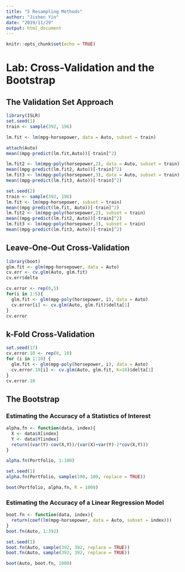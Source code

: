 ```yaml
---
title: "5 Resampling Methods"
author: "Jishen Yin"
date: "2019/11/29"
output: html_document
---
```


```r
knitr::opts_chunk$set(echo = TRUE)
```

# Lab: Cross-Validation and the Bootstrap

## The Validation Set Approach

```r
library(ISLR)
set.seed(1)
train <- sample(392, 196)
```

```r
lm.fit <- lm(mpg~horsepower, data = Auto, subset = train)
```

```r
attach(Auto)
mean((mpg-predict(lm.fit,Auto))[-train]^2)
```

```r
lm.fit2 <- lm(mpg~poly(horsepower,2), data = Auto, subset = train)
mean((mpg-predict(lm.fit2, Auto))[-train]^2)
lm.fit3 <- lm(mpg~poly(horsepower,3), data = Auto, subset = train)
mean((mpg-predict(lm.fit3, Auto))[-train]^2)
```

```r
set.seed(2)
train <- sample(392, 196)
lm.fit <- lm(mpg~horsepower, subset = train)
mean((mpg-predict(lm.fit, Auto))[-train]^2)
lm.fit2 <- lm(mpg~poly(horsepower,2), subset = train)
mean((mpg-predict(lm.fit2, Auto))[-train]^2)
lm.fit3 <- lm(mpg~poly(horsepower,3), subset = train)
mean((mpg-predict(lm.fit3, Auto))[-train]^2)
```

## Leave-One-Out Cross-Validation

```r
library(boot)
glm.fit <- glm(mpg~horsepower, data = Auto)
cv.err <- cv.glm(Auto, glm.fit)
cv.err$delta
```

```r
cv.error <- rep(0,5)
for(i in 1:5){
  glm.fit <- glm(mpg~poly(horsepower, i), data = Auto)
  cv.error[i] <- cv.glm(Auto, glm.fit)$delta[1]
}
cv.error
```

## k-Fold Cross-Validation

```r
set.seed(17)
cv.error.10 <- rep(0, 10)
for (i in 1:10) {
  glm.fit <- glm(mpg~poly(horsepower, i), data = Auto)
  cv.error.10[i] <- cv.glm(Auto, glm.fit, K=10)$delta[1]
}
cv.error.10
```

## The Bootstrap

### Estimating the Accuracy of a Statistics of Interest

```r
alpha.fn <- function(data, index){
  X <- data$X[index]
  Y <- data$Y[index]
  return((var(Y)-cov(X,Y))/(var(X)+var(Y)-2*cov(X,Y)))
}
```

```r
alpha.fn(Portfolio, 1:100)
```

```r
set.seed(1)
alpha.fn(Portfolio, sample(100, 100, replace = TRUE))
```

```r
boot(Portfolio, alpha.fn, R = 1000)
```

### Estimating the Accuracy of a Linear Regression Model

```r
boot.fn <- function(data, index){
  return(coef(lm(mpg~horsepower, data = Auto, subset = index)))
}
boot.fn(Auto, 1:392)
```

```r
set.seed(1)
boot.fn(Auto, sample(392, 392, replace = TRUE))
boot.fn(Auto, sample(392, 392, replace = TRUE))
```

```r
boot(Auto, boot.fn, 1000)
```